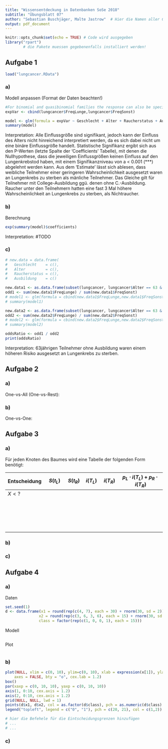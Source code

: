 ```yaml
---
title: "Wissensentdeckung in Datenbanken SoSe 2018"
subtitle: "Übungsblatt 07"
author: "Sebastian Buschjäger, Malte Jastrow"  # Hier die Namen aller Gruppenmitglieder eintragen!
output: pdf_document
---
```


```r
knitr::opts_chunk$set(echo = TRUE) # Code wird ausgegeben
library("rpart")
        # die Pakete muessen gegebenenfalls installiert werden!
```
## Aufgabe 1
```r
load("lungcancer.RData")
```


### a)
Modell anpassen (Format der Daten beachten!)
```r
#For binomial and quasibinomial families the response can also be specified as a two-column matrix with the columns giving the numbers of successes (=FreqLunge) and failure
expVar <- cbind(lungcancer$FreqLunge,lungcancer$FreqSonst)

model <- glm(formula = expVar ~ Geschlecht + Alter + Raucherstatus + Ausbildung, family = binomial(), data = lungcancer)
summary(model)


```
Interpretation:
Alle Einflussgröße sind signifikant, jedoch kann der Einfluss des Alters nicht hinreichend interpretiert werden, da es sich dabei nicht um eine binäre Einflussgröße handelt.
Statistische Signifikanz ergibt sich aus den P-Werten (letzte Spalte der 'Coefficients' Tabelle), mit denen die Nullhypothese, dass die jeweiligen Einflussgrößen keinen Einfluss auf den Lungenkrebstod haben, mit einem Signifikanzniveau von a < 0.001 (***) abgelehnt werden kann.
Aus dem 'Estimate' lässt sich ablesen, dass weibliche Teilnehmer einer geringeren Wahrscheinlichkeit ausgesetzt waren an Lungenkrebs zu sterben als mänliche Teilnehmer. Das Gleiche gilt für Teilnehmer mit College-Ausbildung ggü. denen ohne C.-Ausbildung.
Raucher unter den Teilnehmern hatten eine fast 3 Mal höhere Wahrscheinlichkeit an Lungenkrebs zu sterben, als Nichtraucher.


### b)
Berechnung
```r
exp(summary(model)$coefficients)

```

Interpretation:
#TODO


### c)
```r
# new.data = data.frame(
#   Geschlecht    = c(),
#   Alter         = c(),
#   Raucherstatus = c(),
#   Ausbildung    = c()

new.data1 <- as.data.frame(subset(lungcancer, lungcancer$Alter == 63 & lungcancer$Ausbildung  == 0))
odd1 <- sum(new.data1$FreqLunge) / sum(new.data1$FreqSonst)
# model1 <- glm(formula = cbind(new.data1$FreqLunge,new.data1$FreqSonst) ~ Geschlecht + Raucherstatus, family = binomial(), data = new.data1)
# summary(model1)

new.data2 <- as.data.frame(subset(lungcancer, lungcancer$Alter == 63 & lungcancer$Ausbildung  == 1))                          
odd2 <- sum(new.data2$FreqLunge) / sum(new.data2$FreqSonst)
# model2 <- glm(formula = cbind(new.data2$FreqLunge,new.data2$FreqSonst) ~ Geschlecht + Raucherstatus, family = binomial(), data = new.data2)
# summary(model2)

oddsRatio <- odd1 / odd2
print(oddsRatio)

```
Interpretation: 63jährigen Teilnehmer ohne Ausbildung waren einem höheren Risiko ausgesetzt an Lungenkrebs zu sterben.


## Aufgabe 2

### a)
One-vs-All (One-vs-Rest):

### b)
One-vs-One:



## Aufgabe 3
### a)

<!-- Es ist Ihnen freigestellt, ob Sie die Aufgabe im Markdown-Dokument lösen oder Sie die komplette Aufgabe 3 in einer separaten pdf-Datei abgeben -->

Für jeden Knoten des Baumes wird eine Tabelle der folgenden Form benötigt:

Entscheidung | $S(t_L)$       | $S(t_R)$   | $i(T_L)$    | $i(T_R)$    | $p_L \cdot i(T_L) + p_R \cdot i(T_R)$
-------------|----------------|------------|-------------|-------------|---------------------------------------
 $X< ?$      |                |            |             |             | 
             |                |            |             |             |
             |                |            |             |             |
             |                |            |             |             |
             |                |            |             |             |
             |                |            |             |             |
             |                |            |             |             |
             |                |            |             |             |
             |                |            |             |             |
             |                |            |             |             |
             |                |            |             |             |
             |                |            |             |             |
             |                |            |             |             |
             |                |            |             |             |
             |                |            |             |             |
             |                |            |             |             |
             |                |            |             |             |
             |                |            |             |             |
             |                |            |             |             |






### b)
<!-- Auch hier ist Ihnen freisgestellt, ob sie in Latex einen Baum zeichnen möchten oder eine separate pdf-Datei abgeben -->


### c)


## Aufgabe 4
### a)
Daten
```r
set.seed(1)
d <- data.frame(x1 = round(rep(c(4, 7), each = 30) + rnorm(30, sd = 2)),
               x2 = round(rep(c(3, 6, 3, 6), each = 15) + rnorm(30, sd = 2)),
               class = factor(rep(c(1, 0, 0, 1), each = 15)))

```

Modell
```r



```

Plot
```r



```

### b)
```r
plot(NULL, xlim = c(0, 10), ylim=c(0, 10), xlab = expression(x[1]), ylab = expression(x[2]),
    axes = FALSE, bty = "o", cex.lab = 1.2)
box()
par(xaxp = c(0, 10, 10), yaxp = c(0, 10, 10))
axis(1, 0:10, cex.axis = 1.2)
axis(2, 0:10, cex.axis = 1.2)
grid(NULL, NULL, lwd = 1)
points(d$x1, d$x2, col = as.factor(d$class), pch = as.numeric(d$class) + 19)
legend("topleft", legend = c("0", "1"), pch = c(20, 21), col = c(1,2))

# hier die Befehele für die Eintscheidungsgrenzen hinzufügen
# ...
# ...

```



### c)
```r


```


